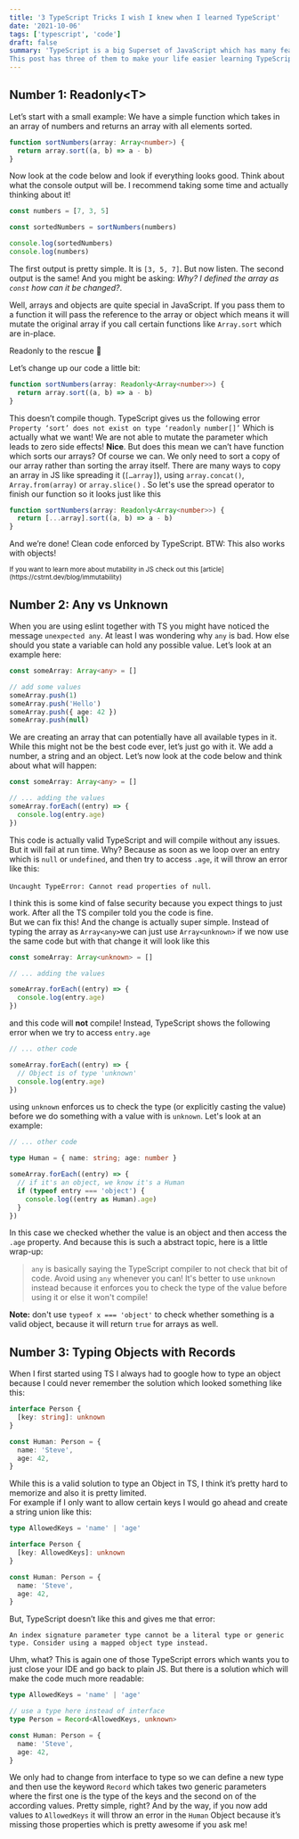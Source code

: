 ```yaml
---
title: '3 TypeScript Tricks I wish I knew when I learned TypeScript'
date: '2021-10-06'
tags: ['typescript', 'code']
draft: false
summary: 'TypeScript is a big Superset of JavaScript which has many features which might not be shown in every beginner tutorial.
This post has three of them to make your life easier learning TypeScript.'
---
```


## Number 1: Readonly\<T\>

Let’s start with a small example:
We have a simple function which takes in an array of numbers and returns an array with all elements sorted.

```ts
function sortNumbers(array: Array<number>) {
  return array.sort((a, b) => a - b)
}
```

Now look at the code below and look if everything looks good. Think about what the console output will be. I recommend taking some time and actually thinking about it!

```ts
const numbers = [7, 3, 5]

const sortedNumbers = sortNumbers(numbers)

console.log(sortedNumbers)
console.log(numbers)
```

The first output is pretty simple. It is `[3, 5, 7]`. But now listen. The second output is the same! And you might be asking: _Why? I defined the array as `const` how can it be changed?_.

Well, arrays and objects are quite special in JavaScript. If you pass them to a function it will pass the reference to the array or object which means it will mutate the original array if you call certain functions like `Array.sort` which are in-place.

Readonly to the rescue 🚀

Let’s change up our code a little bit:

```ts
function sortNumbers(array: Readonly<Array<number>>) {
  return array.sort((a, b) => a - b)
}
```

This doesn’t compile though. TypeScript gives us the following error `Property ‘sort’ does not exist on type ‘readonly number[]’`
Which is actually what we want! We are not able to mutate the parameter which leads to zero side effects!
**Nice**.
But does this mean we can’t have function which sorts our arrays? Of course we can. We only need to sort a copy of our array rather than sorting the array itself. There are many ways to copy an array in JS like spreading it (`[…array]`), using `array.concat()`, `Array.from(array)` or `array.slice()` . So let's use the spread operator to finish our function so it looks just like this

```ts
function sortNumbers(array: Readonly<Array<number>>) {
  return [...array].sort((a, b) => a - b)
}
```

And we’re done! Clean code enforced by TypeScript. BTW: This also works with objects!

<small>
  If you want to learn more about mutability in JS check out this
  [article](https://cstrnt.dev/blog/immutability)
</small>

## Number 2: Any vs Unknown

When you are using eslint together with TS you might have noticed the message `unexpected any`. At least I was wondering why `any` is bad. How else should you state a variable can hold any possible value. Let’s look at an example here:

```ts
const someArray: Array<any> = []

// add some values
someArray.push(1)
someArray.push('Hello')
someArray.push({ age: 42 })
someArray.push(null)
```

We are creating an array that can potentially have all available types in it. While this might not be the best code ever, let’s just go with it. We add a number, a string and an object. Let’s now look at the code below and think about what will happen:

```ts
const someArray: Array<any> = []

// ... adding the values
someArray.forEach((entry) => {
  console.log(entry.age)
})
```

This code is actually valid TypeScript and will compile without any issues. But it will fail at run time. Why? Because as soon as we loop over an entry which is `null` or `undefined`, and then try to access `.age`, it will throw an error like this:

`Uncaught TypeError: Cannot read properties of null`.

I think this is some kind of false security because you expect things to just work. After all the TS compiler told you the code is fine.  
But we can fix this! And the change is actually super simple. Instead of typing the array as `Array<any>`we can just use `Array<unknown>` if we now use the same code but with that change it will look like this

```ts
const someArray: Array<unknown> = []

// ... adding the values

someArray.forEach((entry) => {
  console.log(entry.age)
})
```

and this code will **not** compile! Instead, TypeScript shows the following error when we try to access `entry.age`

```ts
// ... other code

someArray.forEach((entry) => {
  // Object is of type 'unknown'
  console.log(entry.age)
})
```

using `unknown` enforces us to check the type (or explicitly casting the value) before we do something with a value with is `unknown`. Let's look at an example:

```ts
// ... other code

type Human = { name: string; age: number }

someArray.forEach((entry) => {
  // if it's an object, we know it's a Human
  if (typeof entry === 'object') {
    console.log((entry as Human).age)
  }
})
```

In this case we checked whether the value is an object and then access the `.age` property. And because this is such a abstract topic, here is a little wrap-up:

> `any` is basically saying the TypeScript compiler to not check that bit of code. Avoid using `any` whenever you can! It's better to use `unknown` instead because it enforces you to check the type of the value before using it or else it won't compile!

**Note:** don't use `typeof x === 'object'` to check whether something is a valid object, because it will return `true` for arrays as well.

## Number 3: Typing Objects with Records

When I first started using TS I always had to google how to type an object because I could never remember the solution which looked something like this:

```ts
interface Person {
  [key: string]: unknown
}

const Human: Person = {
  name: 'Steve',
  age: 42,
}
```

While this is a valid solution to type an Object in TS, I think it’s pretty hard to memorize and also it is pretty limited.  
For example if I only want to allow certain keys I would go ahead and create a string union like this:

```ts
type AllowedKeys = 'name' | 'age'

interface Person {
  [key: AllowedKeys]: unknown
}

const Human: Person = {
  name: 'Steve',
  age: 42,
}
```

But, TypeScript doesn’t like this and gives me that error:

`An index signature parameter type cannot be a literal type or generic type. Consider using a mapped object type instead.`

Uhm, what? This is again one of those TypeScript errors which wants you to just close your IDE and go back to plain JS. But there is a solution which will make the code much more readable:

```ts
type AllowedKeys = 'name' | 'age'

// use a type here instead of interface
type Person = Record<AllowedKeys, unknown>

const Human: Person = {
  name: 'Steve',
  age: 42,
}
```

We only had to change from interface to type so we can define a new type and then use the keyword `Record` which takes two generic parameters where the first one is the type of the keys and the second on of the according values. Pretty simple, right? And by the way, if you now add values to `AllowedKeys` it will throw an error in the `Human` Object because it’s missing those properties which is pretty awesome if you ask me!
